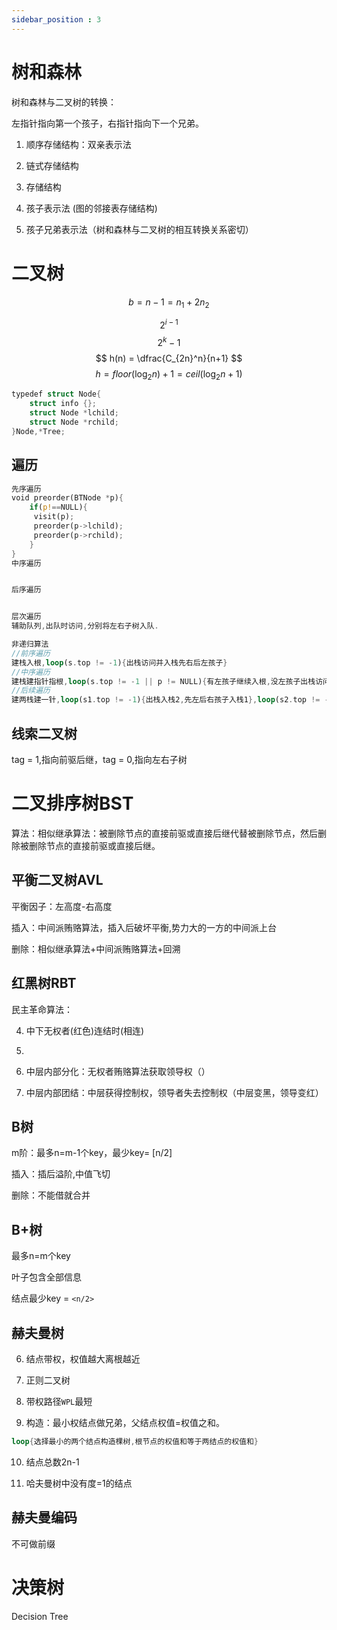 ```yaml
---
sidebar_position : 3
---
```



# 树和森林

树和森林与二叉树的转换：

左指针指向第一个孩子，右指针指向下一个兄弟。

1. 顺序存储结构：双亲表示法

2. 链式存储结构

3. 存储结构

  1. 孩子表示法 (图的邻接表存储结构)

  2. 孩子兄弟表示法（树和森林与二叉树的相互转换关系密切）

# 二叉树
$$
b = n - 1 = n_1 + 2n_2
$$

$$
2^{i-1}
$$
$$
2^k - 1
$$
$$
h(n) = \dfrac{C_{2n}^n}{n+1}
$$
$$
h = floor(\log_2n)+1 = ceil(\log_2n+1)
$$

```Rust
typedef struct Node{
    struct info {};
    struct Node *lchild;
    struct Node *rchild;
}Node,*Tree;
```


## 遍历

```Rust
先序遍历
void preorder(BTNode *p){
	if(p!==NULL){
     visit(p);
     preorder(p->lchild);
     preorder(p->rchild);
    }
}
中序遍历


后序遍历


层次遍历
辅助队列,出队时访问,分别将左右子树入队.
```


```Rust
非递归算法
//前序遍历
建栈入根,loop(s.top != -1){出栈访问并入栈先右后左孩子}
//中序遍历
建栈建指针指根,loop(s.top != -1 || p != NULL){有左孩子继续入根,没左孩子出栈访问并指向右孩子}
//后续遍历
建两栈建一针,loop(s1.top != -1){出栈入栈2,先左后右孩子入栈1},loop(s2.top != -1){出栈访问}
```


## 线索二叉树

tag = 1,指向前驱后继，tag = 0,指向左右子树

# 二叉排序树BST

算法：相似继承算法：被删除节点的直接前驱或直接后继代替被删除节点，然后删除被删除节点的直接前驱或直接后继。

## 平衡二叉树AVL

平衡因子：左高度-右高度

插入：中间派贿赂算法，插入后破坏平衡,势力大的一方的中间派上台

删除：相似继承算法+中间派贿赂算法+回溯

## 红黑树RBT

民主革命算法：

4. 中下无权者(红色)连结时(相连)

5.

  1. 中层内部分化：无权者贿赂算法获取领导权（）

  2. 中层内部团结：中层获得控制权，领导者失去控制权（中层变黑，领导变红）

## B树

m阶：最多n=m-1个key，最少key= [n/2]

插入：插后溢阶,中值飞切

删除：不能借就合并

## B+树

最多n=m个key

叶子包含全部信息

结点最少key = `<n/2>`

## 赫夫曼树

6. 结点带权，权值越大离根越近

7. 正则二叉树

8. 带权路径`WPL`最短

9. 构造：最小权结点做兄弟，父结点权值=权值之和。

```Rust
loop{选择最小的两个结点构造棵树,根节点的权值和等于两结点的权值和}
```


10. 结点总数2n-1

11. 哈夫曼树中没有度=1的结点

## 赫夫曼编码

不可做前缀

# 决策树

Decision Tree



